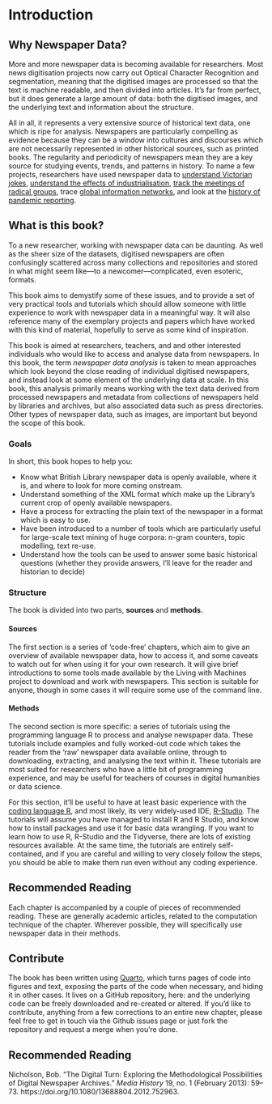 # Introduction

## Why Newspaper Data?

More and more newspaper data is becoming available for researchers. Most news digitisation projects now carry out Optical Character Recognition and segmentation, meaning that the digitised images are processed so that the text is machine readable, and then divided into articles. It's far from perfect, but it does generate a large amount of data: both the digitised images, and the underlying text and information about the structure.

All in all, it represents a very extensive source of historical text data, one which is ripe for analysis. Newspapers are particularly compelling as evidence because they can be a window into cultures and discourses which are not necessarily represented in other historical sources, such as printed books. The regularity and periodicity of newspapers mean they are a key source for studying events, trends, and patterns in history. To name a few projects, researchers have used newspaper data to [understand Victorian jokes](https://britishlibrary.typepad.co.uk/digital-scholarship/2014/06/victorian-meme-machine.html), [understand the effects of industrialisation](https://livingwithmachines.ac.uk/), [track the meetings of radical groups](https://www.bl.uk/case-studies/political-meetings-mapper), trace [global information networks](https://oceanicexchanges.org/), and look at the [history of pandemic reporting](https://lab.kb.nl/tool/delpher-demo-pandemics-through-time-dutch).

## What is this book?

To a new researcher, working with newspaper data can be daunting. As well as the sheer size of the datasets, digitised newspapers are often confusingly scattered across many collections and repositories and stored in what might seem like---to a newcomer---complicated, even esoteric, formats.

This book aims to demystify some of these issues, and to provide a set of very practical tools and tutorials which should allow someone with little experience to work with newspaper data in a meaningful way. It will also reference many of the exemplary projects and papers which have worked with this kind of material, hopefully to serve as some kind of inspiration.

This book is aimed at researchers, teachers, and and other interested individuals who would like to access and analyse data from newspapers. In this book, the term *newspaper data analysis* is taken to mean approaches which look beyond the close reading of individual digitised newspapers, and instead look at some element of the underlying data at scale. In this book, this analysis primarily means working with the text data derived from processed newspapers and metadata from collections of newspapers held by libraries and archives, but also associated data such as press directories. Other types of newspaper data, such as images, are important but beyond the scope of this book.

### Goals

In short, this book hopes to help you:

-   Know what British Library newspaper data is openly available, where it is, and where to look for more coming onstream.
-   Understand something of the XML format which make up the Library's current crop of openly available newspapers.
-   Have a process for extracting the plain text of the newspaper in a format which is easy to use.
-   Have been introduced to a number of tools which are particularly useful for large-scale text mining of huge corpora: n-gram counters, topic modelling, text re-use.
-   Understand how the tools can be used to answer some basic historical questions (whether they provide answers, I'll leave for the reader and historian to decide)

### Structure

The book is divided into two parts, **sources** and **methods.**

#### Sources

The first section is a series of 'code-free' chapters, which aim to give an overview of available newspaper data, how to access it, and some caveats to watch out for when using it for your own research. It will give brief introductions to some tools made available by the Living with Machines project to download and work with newspapers. This section is suitable for anyone, though in some cases it will require some use of the command line.

#### Methods

The second section is more specific: a series of tutorials using the programming language R to process and analyse newspaper data. These tutorials include examples and fully worked-out code which takes the reader from the 'raw' newspaper data available online, through to downloading, extracting, and analysing the text within it. These tutorials are most suited for researchers who have a little bit of programming experience, and may be useful for teachers of courses in digital humanities or data science.

For this section, it'll be useful to have at least basic experience with the [coding language R](https://www.r-project.org/about.html), and most likely, its very widely-used IDE, [R-Studio](https://posit.co/download/rstudio-desktop/). The tutorials will assume you have managed to install R and R Studio, and know how to install packages and use it for basic data wrangling. If you want to learn how to use R, R-Studio and the Tidyverse, there are lots of existing resources available. At the same time, the tutorials are entirely self-contained, and if you are careful and willing to very closely follow the steps, you should be able to make them run even without any coding experience.

## Recommended Reading

Each chapter is accompanied by a couple of pieces of recommended reading. These are generally academic articles, related to the computation technique of the chapter. Wherever possible, they will specifically use newspaper data in their methods.

## Contribute

The book has been written using [Quarto](https://quarto.org/), which turns pages of code into figures and text, exposing the parts of the code when necessary, and hiding it in other cases. It lives on a GitHub repository, here: and the underlying code can be freely downloaded and re-created or altered. If you'd like to contribute, anything from a few corrections to an entire new chapter, please feel free to get in touch via the Github issues page or just fork the repository and request a merge when you're done.

## Recommended Reading

Nicholson, Bob. "The Digital Turn: Exploring the Methodological Possibilities of Digital Newspaper Archives." *Media History* 19, no. 1 (February 2013): 59--73. https://doi.org/10.1080/13688804.2012.752963.
